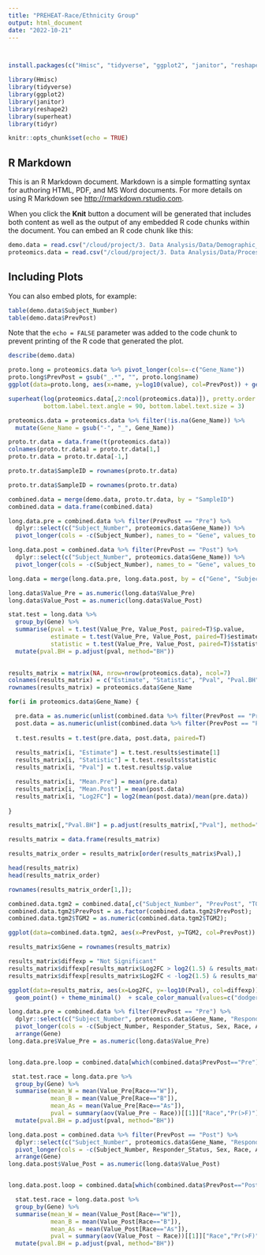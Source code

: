 ```yaml
---
title: "PREHEAT-Race/Ethnicity Group"
output: html_document
date: "2022-10-21"
---
```


```r
```
```r
```


```r
install.packages(c("Hmisc", "tidyverse", "ggplot2", "janitor", "reshape2" , "superheat" , "tidyr"))
```
```r
library(Hmisc)
library(tidyverse)
library(ggplot2)
library(janitor)
library(reshape2)
library(superheat)
library(tidyr)
```



```r
knitr::opts_chunk$set(echo = TRUE)
```

## R Markdown

This is an R Markdown document. Markdown is a simple formatting syntax for authoring HTML, PDF, and MS Word documents. For more details on using R Markdown see <http://rmarkdown.rstudio.com>.

When you click the **Knit** button a document will be generated that includes both content as well as the output of any embedded R code chunks within the document. You can embed an R code chunk like this:

```r
demo.data = read.csv("/cloud/project/3. Data Analysis/Data/Demographic_Data.csv")
proteomics.data = read.csv("/cloud/project/3. Data Analysis/Data/Processed_Proteomics_Data.csv")
```

## Including Plots

You can also embed plots, for example:

```r
table(demo.data$Subject_Number)
table(demo.data$PrevPost)
```

Note that the `echo = FALSE` parameter was added to the code chunk to prevent printing of the R code that generated the plot.

```r
describe(demo.data)
```
```r
proto.long = proteomics.data %>% pivot_longer(cols=-c("Gene_Name"))  
proto.long$PrevPost = gsub("_.*", "", proto.long$name)
ggplot(data=proto.long, aes(x=name, y=log10(value), col=PrevPost)) + geom_boxplot(outlier.shape = NA)
```
```r
superheat(log(proteomics.data[,2:ncol(proteomics.data)]), pretty.order.rows = T, 
          bottom.label.text.angle = 90, bottom.label.text.size = 3)
```
```r
proteomics.data = proteomics.data %>% filter(!is.na(Gene_Name)) %>%
  mutate(Gene_Name = gsub("-", "_", Gene_Name))
```



```r
proto.tr.data = data.frame(t(proteomics.data))
colnames(proto.tr.data) = proto.tr.data[1,]
proto.tr.data = proto.tr.data[-1,]
```


```r
proto.tr.data$SampleID = rownames(proto.tr.data)
```


```r
proto.tr.data$SampleID = rownames(proto.tr.data)
```

```r
combined.data = merge(demo.data, proto.tr.data, by = "SampleID")
combined.data = data.frame(combined.data)
```

```r
long.data.pre = combined.data %>% filter(PrevPost == "Pre") %>%
  dplyr::select(c("Subject_Number", proteomics.data$Gene_Name)) %>%
  pivot_longer(cols = -c(Subject_Number), names_to = "Gene", values_to = "Value_Pre")
```


```r
long.data.post = combined.data %>% filter(PrevPost == "Post") %>% 
  dplyr::select(c("Subject_Number", proteomics.data$Gene_Name)) %>%
  pivot_longer(cols = -c(Subject_Number), names_to = "Gene", values_to = "Value_Post")
```


```r
long.data = merge(long.data.pre, long.data.post, by = c("Gene", "Subject_Number"))

```


```r
long.data$Value_Pre = as.numeric(long.data$Value_Pre)
long.data$Value_Post = as.numeric(long.data$Value_Post)
```



```r
stat.test = long.data %>%
  group_by(Gene) %>% 
  summarise(pval = t.test(Value_Pre, Value_Post, paired=T)$p.value,
            estimate = t.test(Value_Pre, Value_Post, paired=T)$estimate,
            statistic = t.test(Value_Pre, Value_Post, paired=T)$statistic) %>%
  mutate(pval.BH = p.adjust(pval, method="BH"))
  
```


```r
results_matrix = matrix(NA, nrow=nrow(proteomics.data), ncol=7)
colnames(results_matrix) = c("Estimate", "Statistic", "Pval", "Pval.BH", "Mean.Pre", "Mean.Post", "Log2FC")
rownames(results_matrix) = proteomics.data$Gene_Name

for(i in proteomics.data$Gene_Name) {

  pre.data = as.numeric(unlist(combined.data %>% filter(PrevPost == "Pre") %>% arrange(Subject_Number) %>% dplyr::select(i)))
  post.data = as.numeric(unlist(combined.data %>% filter(PrevPost == "Post") %>% arrange(Subject_Number) %>% dplyr::select(i)))
  
  t.test.results = t.test(pre.data, post.data, paired=T)
  
  results_matrix[i, "Estimate"] = t.test.results$estimate[1]
  results_matrix[i, "Statistic"] = t.test.results$statistic
  results_matrix[i, "Pval"] = t.test.results$p.value

  results_matrix[i, "Mean.Pre"] = mean(pre.data)
  results_matrix[i, "Mean.Post"] = mean(post.data)
  results_matrix[i, "Log2FC"] = log2(mean(post.data)/mean(pre.data))
  
}

results_matrix[,"Pval.BH"] = p.adjust(results_matrix[,"Pval"], method="BH")
```
```r
results_matrix = data.frame(results_matrix)
```


```r
results_matrix_order = results_matrix[order(results_matrix$Pval),]

head(results_matrix)
head(results_matrix_order)
```


```r
rownames(results_matrix_order[1,]);
```


```r
combined.data.tgm2 = combined.data[,c("Subject_Number", "PrevPost", "TGM2")];
combined.data.tgm2$PrevPost = as.factor(combined.data.tgm2$PrevPost);
combined.data.tgm2$TGM2 = as.numeric(combined.data.tgm2$TGM2);

ggplot(data=combined.data.tgm2, aes(x=PrevPost, y=TGM2, col=PrevPost)) + geom_boxplot()
```


```r
results_matrix$Gene = rownames(results_matrix)
```


```r
results_matrix$diffexp = "Not Significant"
results_matrix$diffexp[results_matrix$Log2FC > log2(1.5) & results_matrix$Pval < 0.05] = "Up Regulated, Significant"
results_matrix$diffexp[results_matrix$Log2FC < -log2(1.5) & results_matrix$Pval < 0.05] = "Down Regulated, Significant"
```


```r
ggplot(data=results_matrix, aes(x=Log2FC, y=-log10(Pval), col=diffexp)) + xlim(c(-2,2)) +
  geom_point() + theme_minimal()  + scale_color_manual(values=c("dodgerblue", "grey", "firebrick1"), name="")
```


```r
long.data.pre = combined.data %>% filter(PrevPost == "Pre") %>% 
  dplyr::select(c("Subject_Number", proteomics.data$Gene_Name, "Responder_Status", "Sex", "Race", "Age", "BMI", "Asthma_Status")) %>%
  pivot_longer(cols = -c(Subject_Number, Responder_Status, Sex, Race, Age, BMI, Asthma_Status), names_to = "Gene", values_to = "Value_Pre") %>%
  arrange(Gene)
long.data.pre$Value_Pre = as.numeric(long.data$Value_Pre)


long.data.pre.loop = combined.data[which(combined.data$PrevPost=="Pre"),]
```


```r
 stat.test.race = long.data.pre %>%
  group_by(Gene) %>%
  summarise(mean_W = mean(Value_Pre[Race=="W"]),
            mean_B = mean(Value_Pre[Race=="B"]),
            mean_As = mean(Value_Pre[Race=="As"]),
            pval = summary(aov(Value_Pre ~ Race))[[1]]["Race","Pr(>F)"]) %>%
  mutate(pval.BH = p.adjust(pval, method="BH"))
```


```r
long.data.post = combined.data %>% filter(PrevPost == "Post") %>% 
  dplyr::select(c("Subject_Number", proteomics.data$Gene_Name, "Responder_Status", "Sex", "Race", "Age", "BMI", "Asthma_Status")) %>%
  pivot_longer(cols = -c(Subject_Number, Responder_Status, Sex, Race, Age, BMI, Asthma_Status), names_to = "Gene", values_to = "Value_Post") %>%
  arrange(Gene)
long.data.post$Value_Post = as.numeric(long.data$Value_Post)


long.data.post.loop = combined.data[which(combined.data$PrevPost=="Post"),]
```


```r
  stat.test.race = long.data.post %>%
  group_by(Gene) %>%
  summarise(mean_W = mean(Value_Post[Race=="W"]),
            mean_B = mean(Value_Post[Race=="B"]),
            mean_As = mean(Value_Post[Race=="As"]),
            pval = summary(aov(Value_Post ~ Race))[[1]]["Race","Pr(>F)"]) %>%
  mutate(pval.BH = p.adjust(pval, method="BH"))
```



